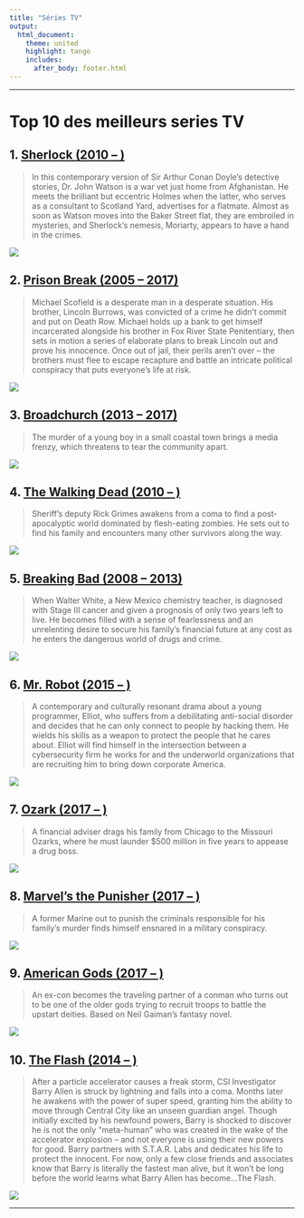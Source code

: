 ---
title: "Séries TV"
output:
  html_document:
    theme: united
    highlight: tango
    includes:
      after_body: footer.html
---
***

# Top 10 des meilleurs series TV

## 1. [Sherlock (2010 -- )](https://www.imdb.com/title/tt1475582/)
> In this contemporary version of Sir Arthur Conan Doyle's detective stories, Dr. John Watson is a war vet just home from Afghanistan. He meets the brilliant but eccentric Holmes when the latter, who serves as a consultant to Scotland Yard, advertises for a flatmate. Almost as soon as Watson moves into the Baker Street flat, they are embroiled in mysteries, and Sherlock's nemesis, Moriarty, appears to have a hand in the crimes.

![](images/sherlock.jpg)

## 2. [Prison Break (2005 -- 2017)](https://www.imdb.com/title/tt0455275/)
> Michael Scofield is a desperate man in a desperate situation. His brother, Lincoln Burrows, was convicted of a crime he didn't commit and put on Death Row. Michael holds up a bank to get himself incarcerated alongside his brother in Fox River State Penitentiary, then sets in motion a series of elaborate plans to break Lincoln out and prove his innocence. Once out of jail, their perils aren't over -- the brothers must flee to escape recapture and battle an intricate political conspiracy that puts everyone's life at risk.

![](images/prisonbreak.jpg)

## 3. [Broadchurch (2013 -- 2017)](https://www.imdb.com/title/tt2249364/)
> The murder of a young boy in a small coastal town brings a media frenzy, which threatens to tear the community apart.

![](images/broadchurch.jpg)

## 4. [The Walking Dead (2010 -- )](https://www.imdb.com/title/tt1520211/)
> Sheriff's deputy Rick Grimes awakens from a coma to find a post-apocalyptic world dominated by flesh-eating zombies. He sets out to find his family and encounters many other survivors along the way.

![](images/twd.jpg)

## 5. [Breaking Bad (2008 -- 2013)](https://www.imdb.com/title/tt0903747/)
> When Walter White, a New Mexico chemistry teacher, is diagnosed with Stage III cancer and given a prognosis of only two years left to live. He becomes filled with a sense of fearlessness and an unrelenting desire to secure his family's financial future at any cost as he enters the dangerous world of drugs and crime.

![](images/breakingbad.jpg)

## 6. [Mr. Robot (2015 -- )](https://www.imdb.com/title/tt4158110/)
> A contemporary and culturally resonant drama about a young programmer, Elliot, who suffers from a debilitating anti-social disorder and decides that he can only connect to people by hacking them. He wields his skills as a weapon to protect the people that he cares about. Elliot will find himself in the intersection between a cybersecurity firm he works for and the underworld organizations that are recruiting him to bring down corporate America.

![](images/robot.jpg)

## 7. [Ozark (2017 -- )](https://www.imdb.com/title/tt5071412/)
> A financial adviser drags his family from Chicago to the Missouri Ozarks, where he must launder $500 million in five years to appease a drug boss.

![](images/ozark.jpg)

## 8. [Marvel's the Punisher (2017 -- )](https://www.imdb.com/title/tt5675620/)
> A former Marine out to punish the criminals responsible for his family's murder finds himself ensnared in a military conspiracy.

![](images/punisher.jpg)

## 9. [American Gods (2017 -- )](https://www.imdb.com/title/tt1898069/)
> An ex-con becomes the traveling partner of a conman who turns out to be one of the older gods trying to recruit troops to battle the upstart deities. Based on Neil Gaiman's fantasy novel.

![](images/americangods.jpg)

## 10. [The Flash (2014 -- )](https://www.imdb.com/title/tt3107288/)
> After a particle accelerator causes a freak storm, CSI Investigator Barry Allen is struck by lightning and falls into a coma. Months later he awakens with the power of super speed, granting him the ability to move through Central City like an unseen guardian angel. Though initially excited by his newfound powers, Barry is shocked to discover he is not the only "meta-human" who was created in the wake of the accelerator explosion -- and not everyone is using their new powers for good. Barry partners with S.T.A.R. Labs and dedicates his life to protect the innocent. For now, only a few close friends and associates know that Barry is literally the fastest man alive, but it won't be long before the world learns what Barry Allen has become...The Flash.

![](images/flash.jpg)

***
